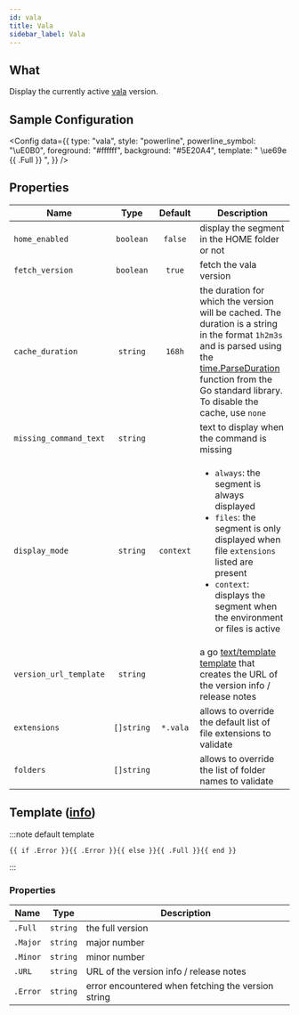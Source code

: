 ```yaml
---
id: vala
title: Vala
sidebar_label: Vala
---
```


## What

Display the currently active [vala] version.

## Sample Configuration


<Config
  data={{
    type: "vala",
    style: "powerline",
    powerline_symbol: "\uE0B0",
    foreground: "#ffffff",
    background: "#5E20A4",
    template: " \ue69e {{ .Full }} ",
  }}
/>

## Properties

| Name                   |    Type    |  Default  | Description                                                                                                                                                                                                                          |
| ---------------------- | :--------: | :-------: | ------------------------------------------------------------------------------------------------------------------------------------------------------------------------------------------------------------------------------------ |
| `home_enabled`         | `boolean`  |  `false`  | display the segment in the HOME folder or not                                                                                                                                                                                        |
| `fetch_version`        | `boolean`  |  `true`   | fetch the vala version                                                                                                                                                                                                               |
| `cache_duration`       |  `string`  |  `168h`   | the duration for which the version will be cached. The duration is a string in the format `1h2m3s` and is parsed using the [time.ParseDuration] function from the Go standard library. To disable the cache, use `none`              |
| `missing_command_text` |  `string`  |           | text to display when the command is missing                                                                                                                                                                                          |
| `display_mode`         |  `string`  | `context` | <ul><li>`always`: the segment is always displayed</li><li>`files`: the segment is only displayed when file `extensions` listed are present</li><li>`context`: displays the segment when the environment or files is active</li></ul> |
| `version_url_template` |  `string`  |           | a go [text/template][go-text-template] [template][templates] that creates the URL of the version info / release notes                                                                                                                |
| `extensions`           | `[]string` | `*.vala`  | allows to override the default list of file extensions to validate                                                                                                                                                                   |
| `folders`              | `[]string` |           | allows to override the list of folder names to validate                                                                                                                                                                              |

## Template ([info][templates])

:::note default template

```template
{{ if .Error }}{{ .Error }}{{ else }}{{ .Full }}{{ end }}
```

:::

### Properties

| Name     | Type     | Description                                        |
| -------- | -------- | -------------------------------------------------- |
| `.Full`  | `string` | the full version                                   |
| `.Major` | `string` | major number                                       |
| `.Minor` | `string` | minor number                                       |
| `.URL`   | `string` | URL of the version info / release notes            |
| `.Error` | `string` | error encountered when fetching the version string |

[go-text-template]: https://golang.org/pkg/text/template/
[templates]: /docs/configuration/templates
[vala]: https://vala.dev/
[time.ParseDuration]: https://golang.org/pkg/time/#ParseDuration
